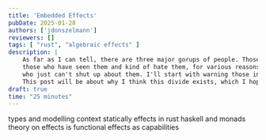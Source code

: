 ```yaml
---
title: 'Embedded Effects'
pubDate: 2025-01-28
authors: ['jdonszelmann']
reviewers: []
tags: [ "rust", "algebraic effects" ]
description: |
    As far as I can tell, there are three major gorups of people. Those who've never seen Algebraic effects (lucky them),
    those who have seen them and kind of hate them, for various reasons, and programming languages researchers or enthusiasts
    who just can't shut up about them. I'll start with warning those in the second category that I'm a category three person. Don't be afraid though!
    This post will be about why I think this divide exists, which I hope is interesting even if you'd rather had us effect-people just shut up...
draft: true
time: "25 minutes"
---
```




types and modelling context statically
effects in rust
haskell and monads
theory on effects is functional
effects as capabilities





